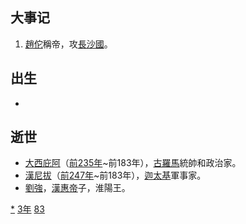 {{yearTOC|-183|西汉[[高后|高后]]五年}}

== 大事记 ==
#[[趙佗|趙佗]]稱帝，攻[[長沙國|長沙國]]。

== 出生 ==
*

== 逝世 ==
{{Wikisource year mention}}
*[[大西庇阿|大西庇阿]]（[[前235年|前235年]]~前183年），[[古羅馬|古羅馬]]統帥和政治家。
*[[漢尼拔|漢尼拔]]（[[前247年|前247年]]~前183年），[[迦太基|迦太基]]軍事家。
*[[劉強_(淮陽王)|劉強]]，[[漢惠帝|漢惠帝]]子，淮陽王。

[[Category:前183年|*]]
[[Category:前180年代|3年]]
[[Category:前2世纪各年|83]]